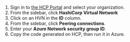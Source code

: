 1. Sign in to [the HCP Portal](https://portal.cloud.hashicorp.com/) and select your organization.
1. From the sidebar, click **HashiCorp Virtual Network**
1. Click on an HVN in the **ID** column.
1. From the sidebar, click **Peering connections**.
1. Enter your **Azure Network security group ID**.
1. Copy the code generated on HCP, then run it in Azure.